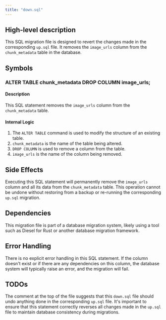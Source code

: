 ```yaml
---
title: "down.sql"
---
```


## High-level description
This SQL migration file is designed to revert the changes made in the corresponding `up.sql` file. It removes the `image_urls` column from the `chunk_metadata` table in the database.

## Symbols

### ALTER TABLE chunk_metadata DROP COLUMN image_urls;
#### Description
This SQL statement removes the `image_urls` column from the `chunk_metadata` table.

#### Internal Logic
1. The `ALTER TABLE` command is used to modify the structure of an existing table.
2. `chunk_metadata` is the name of the table being altered.
3. `DROP COLUMN` is used to remove a column from the table.
4. `image_urls` is the name of the column being removed.

## Side Effects
Executing this SQL statement will permanently remove the `image_urls` column and all its data from the `chunk_metadata` table. This operation cannot be undone without restoring from a backup or re-running the corresponding `up.sql` migration.

## Dependencies
This migration file is part of a database migration system, likely using a tool such as Diesel for Rust or another database migration framework.

## Error Handling
There is no explicit error handling in this SQL statement. If the column doesn't exist or if there are any dependencies on this column, the database system will typically raise an error, and the migration will fail.

## TODOs
The comment at the top of the file suggests that this `down.sql` file should undo anything done in the corresponding `up.sql` file. It's important to ensure that this statement correctly reverses all changes made in the `up.sql` file to maintain database consistency during migrations.